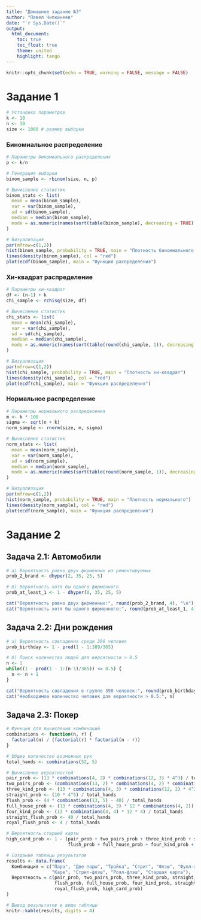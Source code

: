 ```yaml
---
title: "Домашнее задание №3"
author: "Павел Чипкинеев"
date: "`r Sys.Date()`"
output: 
  html_document:
    toc: true
    toc_float: true
    theme: united
    highlight: tango
---
```


```r
knitr::opts_chunk$set(echo = TRUE, warning = FALSE, message = FALSE)
```

# Задание 1

```r
# Установка параметров
k <- 10
n <- 30
size <- 1000 # размер выборки
```

### Биномиальное распределение

```r
# Параметры биномиального распределения
p <- k/n

# Генерация выборки
binom_sample <- rbinom(size, n, p)

# Вычисление статистик
binom_stats <- list(
  mean = mean(binom_sample),
  var = var(binom_sample),
  sd = sd(binom_sample),
  median = median(binom_sample),
  mode = as.numeric(names(sort(table(binom_sample), decreasing = TRUE)[1]))
)

# Визуализация
par(mfrow=c(1,2))
hist(binom_sample, probability = TRUE, main = "Плотность биномиального распределения")
lines(density(binom_sample), col = "red")
plot(ecdf(binom_sample), main = "Функция распределения")
```

### Хи-квадрат распределение

```r
# Параметры хи-квадрат
df <- (n-1) + k
chi_sample <- rchisq(size, df)

# Вычисление статистик
chi_stats <- list(
  mean = mean(chi_sample),
  var = var(chi_sample),
  sd = sd(chi_sample),
  median = median(chi_sample),
  mode = as.numeric(names(sort(table(round(chi_sample, 1)), decreasing = TRUE)[1]))
)

# Визуализация
par(mfrow=c(1,2))
hist(chi_sample, probability = TRUE, main = "Плотность хи-квадрат")
lines(density(chi_sample), col = "red")
plot(ecdf(chi_sample), main = "Функция распределения")
```

### Нормальное распределение

```r
# Параметры нормального распределения
m <- k * 100
sigma <- sqrt(n + k)
norm_sample <- rnorm(size, m, sigma)

# Вычисление статистик
norm_stats <- list(
  mean = mean(norm_sample),
  var = var(norm_sample),
  sd = sd(norm_sample),
  median = median(norm_sample),
  mode = as.numeric(names(sort(table(round(norm_sample, 1)), decreasing = TRUE)[1]))
)

# Визуализация
par(mfrow=c(1,2))
hist(norm_sample, probability = TRUE, main = "Плотность нормального")
lines(density(norm_sample), col = "red")
plot(ecdf(norm_sample), main = "Функция распределения")
```

# Задание 2

## Задача 2.1: Автомобили

```r
# а) Вероятность ровно двух фирменных из ремонтируемых
prob_2_brand <- dhyper(2, 35, 25, 5)

# б) Вероятность хотя бы одного фирменного
prob_at_least_1 <- 1 - dhyper(0, 35, 25, 5)

cat("Вероятность ровно двух фирменных:", round(prob_2_brand, 4), "\n")
cat("Вероятность хотя бы одного фирменного:", round(prob_at_least_1, 4))
```

## Задача 2.2: Дни рождения

```r
# а) Вероятность совпадения среди 390 человек
prob_birthday <- 1 - prod(1 - 1:389/365)

# б) Поиск количества людей для вероятности > 0.5
n <- 1
while((1 - prod(1 - 1:(n-1)/365)) <= 0.5) {
  n <- n + 1
}

cat("Вероятность совпадения в группе 390 человек:", round(prob_birthday, 4), "\n")
cat("Необходимое количество человек для вероятности > 0.5:", n)
```

## Задача 2.3: Покер

```r
# Функция для вычисления комбинаций
combinations <- function(n, r) {
  factorial(n) / (factorial(r) * factorial(n - r))
}

# Общее количество возможных рук
total_hands <- combinations(52, 5)

# Вычисление вероятностей
pair_prob <- (13 * combinations(4, 2) * combinations(12, 3) * 4^3) / total_hands
two_pairs_prob <- (combinations(13, 2) * combinations(4, 2) * combinations(4, 2) * combinations(11, 1) * 4) / total_hands
three_kind_prob <- (13 * combinations(4, 3) * combinations(12, 2) * 4^2) / total_hands
straight_prob <- (10 * 4^5) / total_hands
flush_prob <- (4 * combinations(13, 5) - 40) / total_hands
full_house_prob <- (13 * combinations(4, 3) * 12 * combinations(4, 2)) / total_hands
four_kind_prob <- (13 * combinations(4, 4) * 12 * 4) / total_hands
straight_flush_prob <- 40 / total_hands
royal_flush_prob <- 4 / total_hands

# Вероятность старшей карты
high_card_prob <- 1 - (pair_prob + two_pairs_prob + three_kind_prob + straight_prob + 
                       flush_prob + full_house_prob + four_kind_prob + straight_flush_prob)

# Создание таблицы результатов
results <- data.frame(
  Комбинация = c("Пара", "Две пары", "Тройка", "Стрит", "Флэш", "Фулл-хаус", 
                 "Каре", "Стрит-флэш", "Роял-флэш", "Старшая карта"),
  Вероятность = c(pair_prob, two_pairs_prob, three_kind_prob, straight_prob,
                  flush_prob, full_house_prob, four_kind_prob, straight_flush_prob,
                  royal_flush_prob, high_card_prob)
)

# Вывод результатов в виде таблицы
knitr::kable(results, digits = 4)
```

